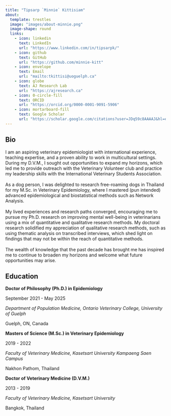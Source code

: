 ```yaml
---
title: "Tipsarp `Minnie` Kittisiam"
about:
  template: trestles
  image: "images/about-minnie.png"
  image-shape: round
  links:
    - icon: linkedin
      text: LinkedIn
      url: "https://www.linkedin.com/in/tipsarpk/"
    - icon: github
      text: GitHub
      url: "https://github.com/minnie-kitt"
    - icon: envelope
      text: Email
      url: "mailto:tkittisi@uoguelph.ca"
    - icon: globe
      text: AJ Research Lab
      url: "https://ajresearch.ca"
    - icon: 0-circle-fill
      text: ORCID
      url: "https://orcid.org/0000-0001-9091-5906"
    - icon: mortarboard-fill
      text: Google Scholar
      url: "https://scholar.google.com/citations?user=JDq59c8AAAAJ&hl=en"
---
```


## Bio

I am an aspiring veterinary epidemiologist with international experience, teaching expertise, and a proven ability to work in multicultural settings. During my D.V.M., I sought out opportunities to expand my horizons, which led me to provide outreach with the Veterinary Volunteer club and practice my leadership skills with the International Veterinary Students Association.\
\
As a dog person, I was delighted to research free-roaming dogs in Thailand for my M.Sc. in Veterinary Epidemiology, where I mastered (pun intended) advanced epidemiological and biostatistical methods such as Network Analysis.\
\
My lived experiences and research paths converged, encouraging me to pursue my Ph.D. research on improving mental well-being in veterinarians using a mix of quantitative and qualitative research methods. My doctoral research solidified my appreciation of qualitative research methods, such as using thematic analysis on transcribed interviews, which shed light on findings that may not be within the reach of quantitative methods.\
\
The wealth of knowledge that the past decade has brought me has inspired me to continue to broaden my horizons and welcome what future opportunities may arise.

## Education

**Doctor of Philosophy (Ph.D.) in Epidemiology**

September 2021 - May 2025

*Department of Population Medicine, Ontario Veterinary College, University of Guelph*

Guelph, ON, Canada

**Masters of Science (M.Sc.) in Veterinary Epidemiology**

2019 - 2022

*Faculty of Veterinary Medicine, Kasetsart University Kampaeng Saen Campus*

Nakhon Pathom, Thailand

**Doctor of Veterinary Medicine (D.V.M.)**

2013 - 2019

*Faculty of Veterinary Medicine, Kasetsart University*

Bangkok, Thailand
